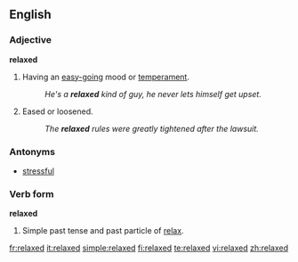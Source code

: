 ==English==

===Adjective===
'''relaxed'''

# Having an [[easy-going]] mood or [[temperament]].
#:''He's a '''relaxed''' kind of guy, he never lets himself get upset.''
# Eased or loosened.
#:''The '''relaxed''' rules were greatly tightened after the lawsuit.''

===Antonyms===
*[[stressful]]

===Verb form===
'''relaxed'''

# Simple past tense and past particle of [[relax]].

[[fr:relaxed]]
[[it:relaxed]]
[[simple:relaxed]]
[[fi:relaxed]]
[[te:relaxed]]
[[vi:relaxed]]
[[zh:relaxed]]